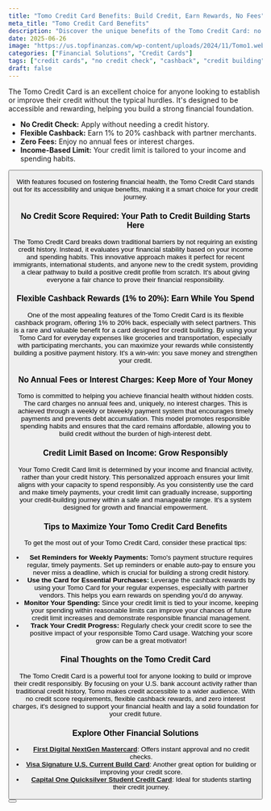 ```yaml
---
title: "Tomo Credit Card Benefits: Build Credit, Earn Rewards, No Fees"
meta_title: "Tomo Credit Card Benefits"
description: "Discover the unique benefits of the Tomo Credit Card: no credit history required, flexible cashback rewards, and zero annual fees. Start building your credit journey today."
date: 2025-06-26
image: "https://us.topfinanzas.com/wp-content/uploads/2024/11/Tomo1.webp"
categories: ["Financial Solutions", "Credit Cards"]
tags: ["credit cards", "no credit check", "cashback", "credit building"]
draft: false
---
```


The Tomo Credit Card is an excellent choice for anyone looking to establish or improve their credit without the typical hurdles. It's designed to be accessible and rewarding, helping you build a strong financial foundation.

- **No Credit Check:** Apply without needing a credit history.
- **Flexible Cashback:** Earn 1% to 20% cashback with partner merchants.
- **Zero Fees:** Enjoy no annual fees or interest charges.
- **Income-Based Limit:** Your credit limit is tailored to your income and spending habits.

<Button label="See How It Works" link="/financial-solutions/tomo-credit-card-requirements" />

With features focused on fostering financial health, the Tomo Credit Card stands out for its accessibility and unique benefits, making it a smart choice for your credit journey.

### No Credit Score Required: Your Path to Credit Building Starts Here

The Tomo Credit Card breaks down traditional barriers by not requiring an existing credit history. Instead, it evaluates your financial stability based on your income and spending habits. This innovative approach makes it perfect for recent immigrants, international students, and anyone new to the credit system, providing a clear pathway to build a positive credit profile from scratch. It's about giving everyone a fair chance to prove their financial responsibility.

### Flexible Cashback Rewards (1% to 20%): Earn While You Spend

One of the most appealing features of the Tomo Credit Card is its flexible cashback program, offering 1% to 20% back, especially with select partners. This is a rare and valuable benefit for a card designed for credit building. By using your Tomo Card for everyday expenses like groceries and transportation, especially with participating merchants, you can maximize your rewards while consistently building a positive payment history. It's a win-win: you save money and strengthen your credit.

### No Annual Fees or Interest Charges: Keep More of Your Money

Tomo is committed to helping you achieve financial health without hidden costs. The card charges no annual fees and, uniquely, no interest charges. This is achieved through a weekly or biweekly payment system that encourages timely payments and prevents debt accumulation. This model promotes responsible spending habits and ensures that the card remains affordable, allowing you to build credit without the burden of high-interest debt.

### Credit Limit Based on Income: Grow Responsibly

Your Tomo Credit Card limit is determined by your income and financial activity, rather than your credit history. This personalized approach ensures your limit aligns with your capacity to spend responsibly. As you consistently use the card and make timely payments, your credit limit can gradually increase, supporting your credit-building journey within a safe and manageable range. It's a system designed for growth and financial empowerment.

### Tips to Maximize Your Tomo Credit Card Benefits

To get the most out of your Tomo Credit Card, consider these practical tips:

- **Set Reminders for Weekly Payments:** Tomo's payment structure requires regular, timely payments. Set up reminders or enable auto-pay to ensure you never miss a deadline, which is crucial for building a strong credit history.
- **Use the Card for Essential Purchases:** Leverage the cashback rewards by using your Tomo Card for your regular expenses, especially with partner vendors. This helps you earn rewards on spending you'd do anyway.
- **Monitor Your Spending:** Since your credit limit is tied to your income, keeping your spending within reasonable limits can improve your chances of future credit limit increases and demonstrate responsible financial management.
- **Track Your Credit Progress:** Regularly check your credit score to see the positive impact of your responsible Tomo Card usage. Watching your score grow can be a great motivator!

### Final Thoughts on the Tomo Credit Card

The Tomo Credit Card is a powerful tool for anyone looking to build or improve their credit responsibly. By focusing on your U.S. bank account activity rather than traditional credit history, Tomo makes credit accessible to a wider audience. With no credit score requirements, flexible cashback rewards, and zero interest charges, it's designed to support your financial health and lay a solid foundation for your credit future.

### Explore Other Financial Solutions

- [**First Digital NextGen Mastercard**](/financial-solutions/first-digital-nextgen-mastercard-benefits): Offers instant approval and no credit checks.
- [**Visa Signature U.S. Current Build Card**](/financial-solutions/visa-signature-us-current-build-credit-card-benefits): Another great option for building or improving your credit score.
- [**Capital One Quicksilver Student Credit Card**](/financial-solutions/capital-one-quicksilver-student-credit-card-benefits): Ideal for students starting their credit journey.

<Button label="Check Eligibility Requirements" link="/financial-solutions/tomo-credit-card-requirements" />
